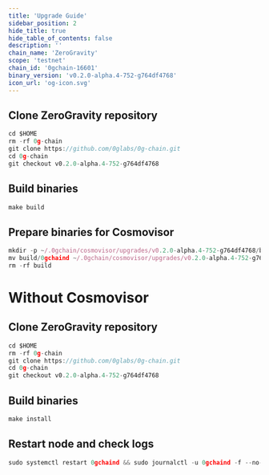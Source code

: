 ```yaml
---
title: 'Upgrade Guide'
sidebar_position: 2
hide_title: true
hide_table_of_contents: false
description: ''
chain_name: 'ZeroGravity'
scope: 'testnet'
chain_id: '0gchain-16601'
binary_version: 'v0.2.0-alpha.4-752-g764df4768'
icon_url: 'og-icon.svg'
---
```



<PageTitle
  iconUrl="img/og-icon.svg"
  title="ZeroGravity Upgrade Guide"
  chainId="0gchain-16601"
  version="v0.2.0-alpha.4-752-g764df4768"
/>

## Clone ZeroGravity repository

```js
cd $HOME
rm -rf 0g-chain
git clone https://github.com/0glabs/0g-chain.git
cd 0g-chain
git checkout v0.2.0-alpha.4-752-g764df4768
```

## Build binaries

```js
make build
```

## Prepare binaries for Cosmovisor

```js
mkdir -p ~/.0gchain/cosmovisor/upgrades/v0.2.0-alpha.4-752-g764df4768/bin
mv build/0gchaind ~/.0gchain/cosmovisor/upgrades/v0.2.0-alpha.4-752-g764df4768/bin/
rm -rf build
```

# Without Cosmovisor

## Clone ZeroGravity repository

```js
cd $HOME
rm -rf 0g-chain
git clone https://github.com/0glabs/0g-chain.git
cd 0g-chain
git checkout v0.2.0-alpha.4-752-g764df4768
```

## Build binaries

```js
make install
```

## Restart node and check logs

```js
sudo systemctl restart 0gchaind && sudo journalctl -u 0gchaind -f --no-hostname -o cat
```
